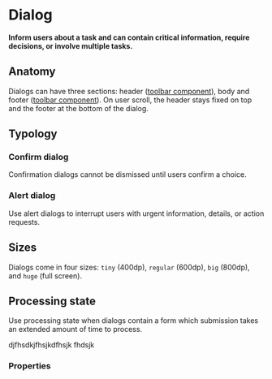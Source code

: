 # Dialog

**Inform users about a task and can contain critical information, require decisions, or involve multiple tasks.**

<DemoBlock orientation="horizontal" demo="default" hasPlayButton />

## Anatomy

Dialogs can have three sections: header ([toolbar component](/product/components/toolbar)), body and footer ([toolbar component](/product/components/toolbar)).
On user scroll, the header stays fixed on top and the footer at the bottom of the dialog.

## Typology

### Confirm dialog

Confirmation dialogs cannot be dismissed until users confirm a choice.

<DemoBlock orientation="horizontal" demo="confirm" hasPlayButton />

### Alert dialog

Use alert dialogs to interrupt users with urgent information, details, or action requests.

<DemoBlock orientation="horizontal" demo="alert" hasPlayButton />

## Sizes

Dialogs come in four sizes: `tiny` (400dp), `regular` (600dp), `big` (800dp), and `huge` (full screen).

<DemoBlock orientation="horizontal" demo="sizes" hasPlayButton />

## Processing state

Use processing state when dialogs contain a form which submission takes an extended amount of time to process.

djfhsdkjfhsjkdfhsjk fhdsjk

<DemoBlock orientation="horizontal" demo="isloading" hasPlayButton />

### Properties

<PropTable component="Dialog" />
